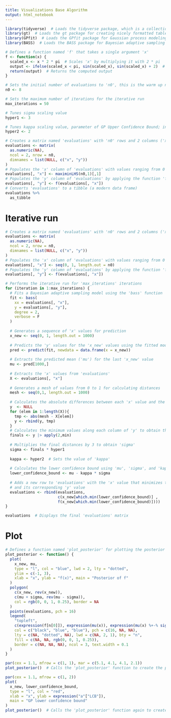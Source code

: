 ```yaml
---
title: Visualizations Base Algorithm
output: html_notebook
---
```


```r
library(tidyverse)  # Loads the tidyverse package, which is a collection of packages for data manipulation and visualization
library(gt)  # Loads the gt package for creating nicely formatted tables
library(GPfit)  # Loads the GPfit package for Gaussian process modeling
library(BASS)  # Loads the BASS package for Bayesian adaptive sampling
```

```r
# Defines a function named 'f' that takes a single argument 'x'
f <- function(x) {
  scaled_x <- x * 2 * pi  # Scales 'x' by multiplying it with 2 * pi
  output <- ifelse(scaled_x < pi, sin(scaled_x), sin(scaled_x) + 2)  # Computes the output based on the value of 'scaled_x'
  return(output)  # Returns the computed output
}
```

```r
# Sets the initial number of evaluations to 'n0', this is the warm up number, the first iteration of BASS will begin on point n0 + 1
n0 <- 8

# Sets the maximum number of iterations for the iterative run
max_iterations = 50  

# Tunes sigma scaling value
hyper1 <- 3

# Tunes kappa scaling value, parameter of GP Upper Confidence Bound; increasing kappa will make the exploration tend towards new points rather than points closer to one another.
hyper2 <- 2

```


```r

# Creates a matrix named 'evaluations' with 'n0' rows and 2 columns ('x' and 'y')
evaluations <- matrix(
  as.numeric(NA),
  ncol = 2, nrow = n0,
  dimnames = list(NULL, c("x", "y"))
)
# Populates the 'x' column of 'evaluations' with values ranging from 0 to 1
evaluations[, "x"] <- maximinLHS(n0,1)[,1]
# Populates the 'y' column of 'evaluations' by applying the function 'f' to each value in the 'x' column
evaluations[, "y"] <- f(evaluations[, "x"]) 
# Converts 'evaluations' to a tibble (a modern data frame)
evaluations %>%
  as_tibble

```

# Iterative run

```r
# Creates a matrix named 'evaluations' with 'n0' rows and 2 columns ('x' and 'y')
evaluations <- matrix(
  as.numeric(NA),
  ncol = 2, nrow = n0,
  dimnames = list(NULL, c("x", "y"))
)
# Populates the 'x' column of 'evaluations' with values ranging from 0 to 1
evaluations[, "x"] <- seq(0, 1, length.out = n0)
# Populates the 'y' column of 'evaluations' by applying the function 'f' to each value in the 'x' column
evaluations[, "y"] <- f(evaluations[, "x"]) 

# Performs the iterative run for 'max_iterations' iterations
for (iteration in 1:max_iterations) {
  # Fits a Bayesian adaptive sampling model using the 'bass' function
  fit <- bass(
    xx = evaluations[, "x"],
    y = evaluations[, "y"],
    degree = 2,
    verbose = F
  )
  
  # Generates a sequence of 'x' values for prediction
  x_new <- seq(0, 1, length.out = 1000)
  
  # Predicts the 'y' values for the 'x_new' values using the fitted model
  pred <- predict(fit, newdata = data.frame(x = x_new))
  
  # Extracts the predicted mean ('mu') for the last 'x_new' value
  mu <- pred[1000,]
  
  # Extracts the 'x' values from 'evaluations'
  X <- evaluations[, "x"]
  
  # Generates a mesh of values from 0 to 1 for calculating distances
  mesh <- seq(0,1, length.out = 1000)
  
  # Calculates the absolute differences between each 'x' value and the mesh
  y  <- NULL
  for (elem in 1:length(X)){
    tmp <- abs(mesh - X[elem])
    y <- rbind(y, tmp)
  }
  # Calculates the minimum values along each column of 'y' to obtain the final distances
  finals <- y |> apply(2,min)
  
  # Multiplies the final distances by 3 to obtain 'sigma'
  sigma <- finals * hyper1
  
  kappa <- hyper2  # Sets the value of 'kappa'
  
  # Calculates the lower confidence bound using 'mu', 'sigma', and 'kappa'
  lower_confidence_bound <- mu - kappa * sigma
  
  # Adds a new row to 'evaluations' with the 'x' value that minimizes the lower confidence bound
  # and its corresponding 'y' value
  evaluations <- rbind(evaluations,
                       c(x_new[which.min(lower_confidence_bound)] ,
                       f(x_new[which.min(lower_confidence_bound)])))
}
```

```r
evaluations  # Displays the final 'evaluations' matrix
```

# Plot

```r
# Defines a function named 'plot_posterior' for plotting the posterior of 'f'
plot_posterior <- function() {
  plot(
    x_new, mu,
    type = "l", col = "blue", lwd = 2, lty = "dotted",
    ylim = c(-1, 3),
    xlab = "x", ylab = "f(x)", main = "Posterior of f"
  )
  polygon(
    c(x_new, rev(x_new)),
    c(mu + sigma, rev(mu - sigma)),
    col = rgb(0, 0, 1, 0.25), border = NA
  )
  points(evaluations, pch = 16)
  legend(
    "topleft",
    c(expression(f[n[0]]), expression(mu(x)), expression(mu(x) %+-% sigma(x))),
    col = c("black", "blue", "blue"), pch = c(16, NA, NA),
    lty = c(NA, "dotted", NA), lwd = c(NA, 2, 1), bty = "n",
    fill = c(NA, NA, rgb(0, 0, 1, 0.25)),
    border = c(NA, NA, NA), ncol = 3, text.width = 0.1
  )
}

par(cex = 1.1, mfrow = c(1, 1), mar = c(5.1, 4.1, 4.1, 2.1))
plot_posterior()  # Calls the 'plot_posterior' function to create the plot
```


```r
par(cex = 1.1, mfrow = c(1, 2))
plot(
  x_new, lower_confidence_bound,
  type = "l", col = "red",
  xlab = "x", ylab = expression("a"["LCB"]),
  main = "GP lower confidence bound"
)
plot_posterior()  # Calls the 'plot_posterior' function again to create a second plot
```
































